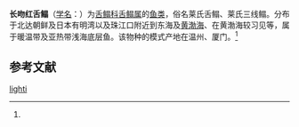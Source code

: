 {{Speciesbox
| name = 长吻红舌鳎
| status = 
| status_system = 
| image = 
| genus = Cynoglossus
| species = lighti
| authority = (Norman, 1925)<ref name='id8728'>{{cite web| url =http://www.bioinfo.cn/db05/BjdwSpecies.php?action=view&id=8728| title =长吻红舌鳎| work =《中国动物物种编目数据库》| publisher =中国科学院微生物研究所| author =中国科学院动物研究所| accessdate =2009-04-16| deadurl =yes| archiveurl =https://web.archive.org/web/20131203122335/http://www.bioinfo.cn/db05/BjdwSpecies.php?action=view| archivedate =2013-12-03}}</ref>
}}

'''长吻红舌鳎'''（[[学名|学名]]：{{lang|la|''Cynoglossus lighti''}}）为[[舌鳎科|舌鳎科]][[舌鳎属|舌鳎属]]的[[鱼类|鱼类]]，俗名莱氏舌鳎、莱氏三线鳎。分布于北达朝鲜及日本有明湾以及珠江口附近到东海及[[黄渤海|黄渤海]]、在黄渤海较习见等，属于暖温带及亚热带浅海底层鱼。该物种的模式产地在温州、厦门。<ref name='id8728'/>

== 参考文献 ==
{{reflist}}

{{Wikispecies|Cynoglossus lighti}}
{{Taxonbar|from=Q1045437}}

[[Category:舌鳎属|lighti]]


{{鰈形目小作品}}